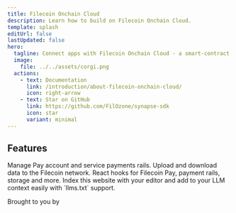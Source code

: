 ```yaml
---
title: Filecoin Onchain Cloud
description: Learn how to build on Filecoin Onchain Cloud.
template: splash
editUrl: false
lastUpdated: false
hero:
  tagline: Connect apps with Filecoin Onchain Cloud - a smart-contract based marketplace for storage and other services.
  image:
    file: ../../assets/corgi.png
  actions:
    - text: Documentation
      link: /introduction/about-filecoin-onchain-cloud/
      icon: right-arrow
    - text: Star on GitHub
      link: https://github.com/FilOzone/synapse-sdk
      icon: star
      variant: minimal
---
```



## Features

<CardGrid>
 <Card title="Filecoin Pay" icon="seti:javascript">
  Manage Pay account and service payments rails.
 </Card>
 <Card title="Storage" icon="seti:default">
  Upload and download data to the Filecoin network.
 </Card>
 <Card title="React Hooks" icon="seti:react">
  React hooks for Filecoin Pay, payment rails, storage and more.
 </Card>
 <Card title="AI support" icon="magnifier">
  Index this website with your editor and add to your LLM context easily with `llms.txt` support.
 </Card>
</CardGrid>

<div className="footer">
  <p>Brought to you by</p>
  <a href="https://filoz.org" target="_blank"><div className="filoz">
    <FilozLogo />
    <FilozLogoText />
  </div></a>
</div>